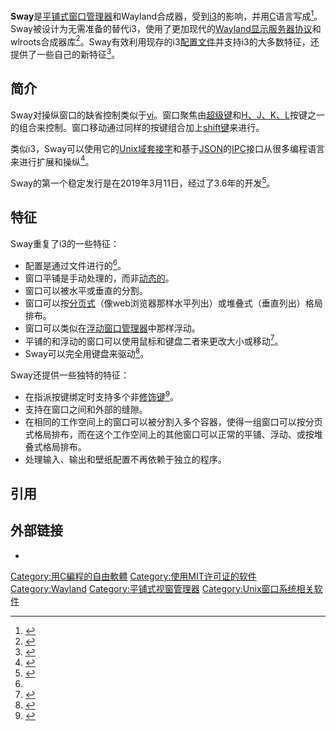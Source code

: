 {{NoteTA|G1=IT|G2=FL}}
{{Infobox software
| name                   = Sway
| logo                   = Sway Tree.svg
| logo_size              = 80px
| screenshot             = Sway 1.4 Window Manager.png
| screenshot_size        = 300px
| released               = {{Start date and age|2016|03|24}}<ref name="initialrelease">{{citation
 |title        = Sway的最初发行
 |date         = 2019-08-09
 |url          = https://github.com/swaywm/sway
 |publisher    = Sway
 |access-date  = 2019-08-09
 |archive-date = 2019-08-28
 |archive-url  = https://web.archive.org/web/20190828153524/https://github.com/swaywm/sway
 |dead-url     = no
}}</ref>
| genre                  = [[窗口管理器|窗口管理器]]
| license                = [[MIT許可證|MIT許可證]]
| website                = {{URL|https://swaywm.org}}
| latest_release_version = 1.7
| latest_release_date    = {{Start date and age|2022|01|22}}
| latest_preview_version = 1.7-rc3
| latest_preview_date    = {{Start date and age|2022|01|16}}
| programming_language   = [[C语言|C]]
| operating_system       = [[类Unix|类Unix]]
| author                 = Drew DeVault (SirCmpwn)
}}
'''Sway'''是[[平铺式窗口管理器|平铺式]][[窗口管理器|窗口管理器]]和Wayland合成器，受到[[I3_(窗口管理器)|i3]]的影响，并用[[C语言|C]]语言写成<ref name="stateofsway">{{cite web|url=https://drewdevault.com/2015/12/20/State-of-sway.html|title=State of Sway - December 2015|date=2015-12-20|website=Drew DeVault’s Blog|access-date=2019-08-09|archive-date=2019-04-24|archive-url=https://web.archive.org/web/20190424224532/https://drewdevault.com/2015/12/20/State-of-sway.html|dead-url=no}}</ref>。Sway被设计为无需准备的替代i3，使用了更加现代的[[Wayland|Wayland显示服务器协议]]和wlroots合成器库<ref name="phoronixwlroots">{{cite web|url=https://www.phoronix.com/scan.php?page=news_item&px=Wayland-wlroots|title=Wlroots Is A New, Modular Wayland Compositor Library - Phoronix|website=www.phoronix.com|access-date=2019-08-09|archive-date=2019-12-28|archive-url=https://web.archive.org/web/20191228083532/https://www.phoronix.com/scan.php?page=news_item&px=Wayland-wlroots|dead-url=no}}</ref>。Sway有效利用现存的i3[[配置文件|配置文件]]并支持i3的大多数特征，还提供了一些自己的新特征<ref name="phoronixsway">{{cite web|url=https://www.phoronix.com/scan.php?page=news_item&px=Wayland-i3-Sway-Tiling%20An%20i3-Compatible|title=Linux Hardware Reviews, Open-Source Benchmarks & Linux Performance - Phoronix|website=www.phoronix.com|access-date=2019-08-09|archive-date=2019-08-17|archive-url=https://web.archive.org/web/20190817082415/https://www.phoronix.com/scan.php?page=news_item|dead-url=no}}</ref>。

==简介==
Sway对操纵窗口的缺省控制类似于[[vi|vi]]。窗口聚焦由[[超级键|超级键]]和[[方向鍵#HJKL键|H、J、K、L]]按键之一的组合来控制。窗口移动通过同样的按键组合加上[[换档键|shift键]]来进行。

类似i3，Sway可以使用它的[[Unix域套接字|Unix域套接字]]和基于[[JSON|JSON]]的[[进程间通信|IPC]]接口从很多编程语言来进行扩展和操纵<ref name="flossweekly">{{citation|title=Sway - FLOSS Weekly 501|url=https://www.youtube.com/watch?v=4l6neZmG97w|language=en|access-date=2019-08-09|archive-date=2020-05-16|archive-url=https://web.archive.org/web/20200516004237/https://www.youtube.com/watch?v=4l6neZmG97w|dead-url=no}}</ref>。

Sway的第一个稳定发行是在2019年3月11日，经过了3.6年的开发<ref name="firststable">{{cite web|url=https://drewdevault.com/2019/03/11/Sway-1.0-released.html|title=Announcing the release of sway 1.0|date=2019-03-11|website=Drew DeVault’s Blog|access-date=2019-08-09|archive-date=2019-08-08|archive-url=https://web.archive.org/web/20190808092458/https://drewdevault.com/2019/03/11/Sway-1.0-released.html|dead-url=no}}</ref>。

==特征==

Sway重复了i3的一些特征：

* 配置是通过{{en-link|纯文本|plain text}}文件进行的<ref name="flossweekly" />。
* 窗口平铺是手动处理的，而非[[动态窗口管理器|动态的]]。
* 窗口可以被水平或垂直的分割。
* 窗口可以按[[分頁_(GUI)|分页式]]（像web浏览器那样水平列出）或堆叠式（垂直列出）格局排布。
* 窗口可以类似在[[堆叠式窗口管理器|浮动窗口管理器]]中那样浮动。
* 平铺的和浮动的窗口可以使用鼠标和键盘二者来更改大小或移动<ref name="fossmint">{{cite web|url=https://www.fossmint.com/sway-a-tiling-wayland-i3-compatible-compositor/|title=Sway - A Tiling Wayland i3-Compatible Compositor|date=2019-03-20|website=FOSSMint: Everything About Linux and FOSS|language=en-US|access-date=2019-08-09|archive-date=2019-04-23|archive-url=https://web.archive.org/web/20190423224525/https://www.fossmint.com/sway-a-tiling-wayland-i3-compatible-compositor/|dead-url=no}}</ref>。
* Sway可以完全用键盘来驱动<ref name="itsfoss">{{cite web|url=https://itsfoss.com/sway-window-manager/|title=Sway: A Tiling Window Manager Specially Crafted for Wayland|website=itsfoss.com|language=en-US|access-date=2019-08-09|archive-date=2019-08-28|archive-url=https://web.archive.org/web/20190828014955/https://itsfoss.com/sway-window-manager/|dead-url=no}}</ref>。

Sway还提供一些独特的特征：

* 在指派按键绑定时支持多个非[[修饰键|修饰键]]<ref name="differences">{{citation|title=Differences from i3|date=2019-08-09|url=https://github.com/swaywm/sway|publisher=Sway|access-date=2019-08-09|archive-date=2019-08-28|archive-url=https://web.archive.org/web/20190828153524/https://github.com/swaywm/sway|dead-url=no}}</ref>。
* 支持在窗口之间和外部的缝隙。
* 在相同的工作空间上的窗口可以被分割入多个容器，使得一组窗口可以按分页式格局排布，而在这个工作空间上的其他窗口可以正常的平铺、浮动、或按堆叠式格局排布。
* 处理输入、输出和壁纸配置不再依赖于独立的程序。

==引用==
{{Reflist|30em}}

==外部链接==
* {{Official website|https://swaywm.org/}}

{{X desktop environments and window managers}}
[[Category:用C編程的自由軟體|Category:用C編程的自由軟體]]
[[Category:使用MIT许可证的软件|Category:使用MIT许可证的软件]]
[[Category:Wayland|Category:Wayland]]
[[Category:平铺式视窗管理器|Category:平铺式视窗管理器]]
[[Category:Unix窗口系统相关软件|Category:Unix窗口系统相关软件]]